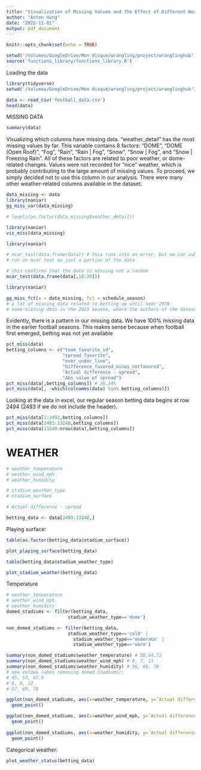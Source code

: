 ```yaml
---
title: "Visualization of Missing Values and the Effect of Different Weather Variables"
author: "Anton Hung"
date: "2022-11-01"
output: pdf_document
---
```


```r
knitr::opts_chunk$set(echo = TRUE)
```

```r
setwd('/Volumes/GoogleDrive/Mon disque/wrangling/project/wranglinghub')
source('functions_library/functions_library.R')
```

Loading the data
```r
library(tidyverse)
setwd('/Volumes/GoogleDrive/Mon disque/wrangling/project/wranglinghub')

data <- read_csv('football_data.csv')
head(data)
```

MISSING DATA
```r
summary(data)
```

Visualizing which columns have missing data. "weather_detail" has the most missing values by far. This variable contains 8 factors: "DOME", "DOME (Open Roof)", "Fog", "Rain", "Rain | Fog", "Snow", "Snow | Fog", and "Snow | Freezing Rain". All of these factors are related to poor weather, or dome-related changes. Values were not recorded for "nice" weather, which is probably contributing to the large amount of missing values. To proceed, we simply decided not to use this column in our analysis. There were many other weather-related columns available in the dataset. 

```r
data_missing <- data
library(naniar)
gg_miss_var(data_missing)

# levels(as.factor(data_missing$weather_detail))
```

```r
library(naniar)
vis_miss(data_missing) 
```

```r
library(naniar)

# mcar_test(data.frame(data)) # this runs into an error, but we can subset the data by columns and 
# run an mcar test on just a portion of the data

# this confirms that the data is missing not a random
mcar_test(data.frame(data[,10:20])) 
```

```r
library(naniar)

gg_miss_fct(x = data_missing, fct = schedule_season) 
# a lot of missing data related to betting up until near 1978
# some missing data in the 2023 season, where the authors of the dataset pre-filled data for some games that haven't been played yet.


```
Evidently, there is a pattern in our missing data. We have 100% missing data in the earlier football seasons. This makes sense because when football first emerged, betting was not yet available

```r
pct_miss(data)
betting_columns <- c("team_favorite_id",
                     "spread_favorite",
                     "over_under_line",
                     "Difference_favored_minus_notfavored",
                     "Actual difference - spread",
                     "Abs value of spread")
pct_miss(data[,betting_columns]) # 20.34%
pct_miss(data[, -which(colnames(data) %in% betting_columns)])
```

Looking at the data in excel, our regular season betting data begins at row 2494 (2493 if we do not include the header).

```r

pct_miss(data[1:2492,betting_columns])
pct_miss(data[2493:13248,betting_columns])
pct_miss(data[13249:nrow(data),betting_columns])

```

# WEATHER

```r
# weather_temperature
# weather_wind_mph
# weather_humidity

# stadium_weather_type
# stadium_surface

# Actual difference - spread

betting_data <- data[2493:13248,]


```

Playing surface:
```r
table(as.factor(betting_data$stadium_surface))

plot_playing_surface(betting_data)

```

```r
table(betting_data$stadium_weather_type)

plot_stadium_weather(betting_data)

```

Temperature
```r
# weather_temperature
# weather_wind_mph
# weather_humidity
domed_stadiums <- filter(betting_data, 
                       stadium_weather_type=='dome')

non_domed_stadiums <- filter(betting_data, 
                       stadium_weather_type=='cold' |
                         stadium_weather_type=='moderate' |
                         stadium_weather_type=='warm')

summary(non_domed_stadiums$weather_temperature) # 50,64,72
summary(non_domed_stadiums$weather_wind_mph) # 0, 7, 11
summary(non_domed_stadiums$weather_humidity) # 56, 68, 78
# new values (when removing domed stadiums):
# 45, 57, 67.5
# 6, 9, 12
# 57, 69, 78

ggplot(non_domed_stadiums, aes(x=weather_temperature, y=`Actual difference - spread`)) +
  geom_point()

ggplot(non_domed_stadiums, aes(x=weather_wind_mph, y=`Actual difference - spread`)) +
  geom_point()
  
ggplot(non_domed_stadiums, aes(x=weather_humidity, y=`Actual difference - spread`)) +
  geom_point()
```

Categorical weather:
```r
plot_weather_status(betting_data)

```

